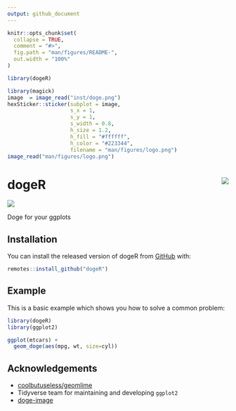 ```yaml
---
output: github_document
---
```


<!-- README.md is generated from README.Rmd. Please edit that file -->

```r
knitr::opts_chunk$set(
  collapse = TRUE,
  comment = "#>",
  fig.path = "man/figures/README-",
  out.width = "100%"
)

library(dogeR)
```


```r
library(magick)
image  = image_read("inst/doge.png")
hexSticker::sticker(subplot = image,
                    s_x = 1,
                    s_y = 1,
                    s_width = 0.8,
                    h_size = 1.2,
                    h_fill = "#ffffff",
                    h_color = "#223344",
                    filename = "man/figures/logo.png")
image_read("man/figures/logo.png")

```


# dogeR <img src="man/figures/logo.png" align="right" heigh=230/>



<!-- badges: start -->
![](https://img.shields.io/badge/usage-meme-yellow.svg)
<!-- badges: end -->

Doge for your ggplots

## Installation

You can install the released version of dogeR from [GitHub](https://github.com/mohit2152sharma/dogeR) with:

``` r
remotes::install_github("dogeR")
```

## Example

This is a basic example which shows you how to solve a common problem:

```r
library(dogeR)
library(ggplot2)

ggplot(mtcars) +
  geom_doge(aes(mpg, wt, size=cyl))
```

## Acknowledgements

* [coolbutuseless/geomlime](https://github.com/coolbutuseless/geomlime)
* Tidyverse team for maintaining and developing `ggplot2`
* [doge-image](https://www.pngaaa.com/detail/34415)

